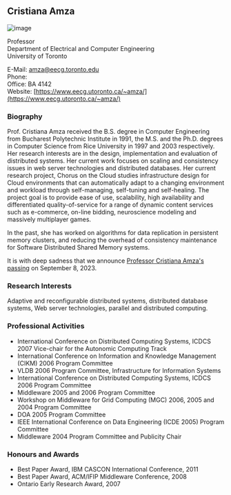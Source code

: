 ## Cristiana Amza

![image](./images/amza.gif)

Professor<br/>
Department of Electrical and Computer Engineering<br/>
University of Toronto

E-Mail: amza@eecg.toronto.edu<br/>
Phone:  <br/>
Office: BA 4142<br/>
Website: [https://www.eecg.utoronto.ca/~amza/](https://www.eecg.utoronto.ca/~amza/)

### Biography

Prof. Cristiana Amza received the B.S. degree in Computer Engineering from Bucharest Polytechnic Institute in 1991, the M.S. and the Ph.D. degrees in Computer Science from Rice University in 1997 and 2003 respectively. Her research interests are in the design, implementation and evaluation of distributed systems. Her current work focuses on scaling and consistency issues in web server technologies and distributed databases.   Her current research project, Chorus on the Cloud studies infrastructure design for Cloud environments that can automatically adapt to a changing environment and workload through self-managing, self-tuning and self-healing. The project goal is to provide ease of use, scalability, high availability and differentiated quality-of-service for a range of dynamic content services such as e-commerce, on-line bidding, neuroscience modeling and massively multiplayer games.

In the past, she has worked on algorithms for data replication in persistent memory clusters, and reducing the overhead of consistency maintenance for Software Distributed Shared Memory systems.

It is with deep sadness that we announce [Professor Cristiana Amza's passing](https://www.engineering.utoronto.ca/wp-content/uploads/sites/28/2023/11/04a-Amza-Cristiana-MT.pdf) on September 8, 2023.

### Research Interests

Adaptive and reconfigurable distributed systems, distributed database systems, Web server technologies, parallel and distributed computing.

### Professional Activities

- International Conference on Distributed Computing Systems, ICDCS 2007 Vice-chair for the Autonomic Computing Track
- International Conference on Information and Knowledge Management (CIKM) 2006 Program Committee
- VLDB 2006 Program Committee, Infrastructure for Information Systems
- International Conference on Distributed Computing Systems, ICDCS 2006 Program Committee
- Middleware 2005 and 2006 Program Committee
- Workshop on Middleware for Grid Computing (MGC) 2006, 2005 and 2004 Program Committee
- DOA 2005 Program Committee
- IEEE International Conference on Data Engineering (ICDE 2005) Program Committee
- Middleware 2004 Program Committee and Publicity Chair

### Honours and Awards

- Best Paper Award, IBM CASCON International Conference, 2011
- Best Paper Award, ACM/IFIP Middleware Conference, 2008
- Ontario Early Research Award, 2007
